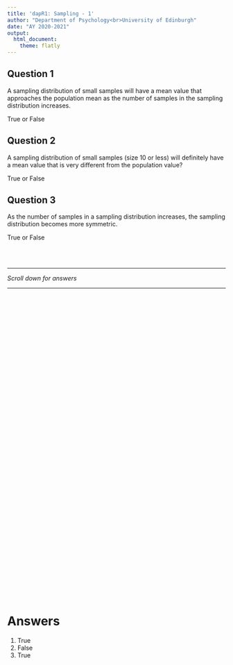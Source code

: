 ```yaml
---
title: 'dapR1: Sampling - 1'
author: "Department of Psychology<br>University of Edinburgh"
date: "AY 2020-2021"
output:
  html_document:
    theme: flatly
---
```


## Question 1
A sampling distribution of small samples will have a mean value that approaches the population mean as the number of samples in the sampling distribution increases. 

True or False

## Question 2
A sampling distribution of small samples (size 10 or less) will definitely have a mean value that is very different from the population value? 

True or False

## Question 3
As the number of samples in a sampling distribution increases, the sampling distribution becomes more symmetric. 

True or False

<br>
<br>

---  

*Scroll down for answers*  
  
---

<div style="margin-bottom:750px;">

</div>

# Answers
1. True 
2. False
3. True


